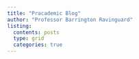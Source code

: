 ```yaml
---
title: "Pracademic Blog"
author: "Professor Barrington Ravinguard"
listing:
  contents: posts
  type: grid
  categories: true
---
```

